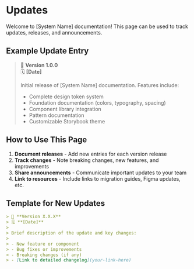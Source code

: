 
<Meta title="Updates" />

# Updates

Welcome to [System Name] documentation! This page can be used to track updates, releases, and announcements.

## Example Update Entry

> 🚀 **Version 1.0.0**  
> 🗓️ **[Date]**
>
> Initial release of [System Name] documentation. Features include:
>
> - Complete design token system
> - Foundation documentation (colors, typography, spacing)
> - Component library integration
> - Pattern documentation
> - Customizable Storybook theme

## How to Use This Page

1. **Document releases** - Add new entries for each version release
2. **Track changes** - Note breaking changes, new features, and improvements
3. **Share announcements** - Communicate important updates to your team
4. **Link to resources** - Include links to migration guides, Figma updates, etc.

## Template for New Updates

```markdown
> 🎉 **Version X.X.X**  
> 🗓️ **[Date]**
>
> Brief description of the update and key changes:
>
> - New feature or component
> - Bug fixes or improvements
> - Breaking changes (if any)
> - [Link to detailed changelog](your-link-here)
```
